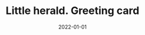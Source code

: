 ---
cover: "./herald.PNG"
date: "2022-01-01"
title: "Little herald. Greeting card"
defer: true
slug: "/little-herald"
areas:
  -  .

---